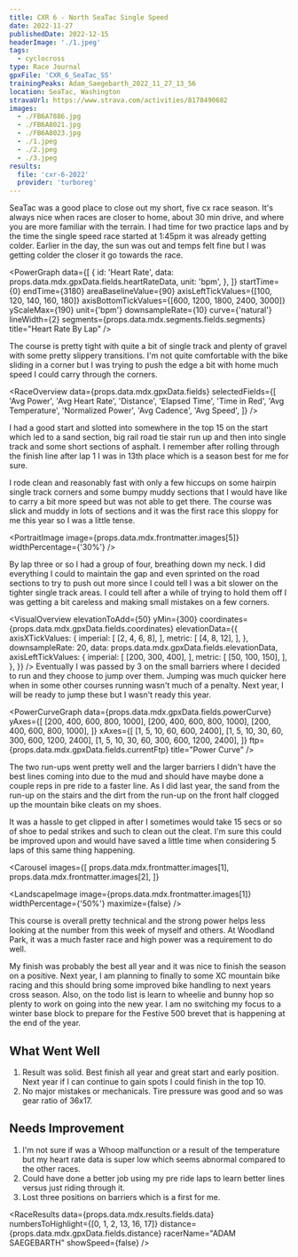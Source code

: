 ```yaml
---
title: CXR 6 - North SeaTac Single Speed
date: 2022-11-27
publishedDate: 2022-12-15
headerImage: './1.jpeg'
tags:
  - cyclocross
type: Race Journal
gpxFile: 'CXR_6_SeaTac_SS'
trainingPeaks: Adam_Saegebarth_2022_11_27_13_56
location: SeaTac, Washington
stravaUrl: https://www.strava.com/activities/8178490682
images:
  - ./FB6A7886.jpg
  - ./FB6A8021.jpg
  - ./FB6A8023.jpg
  - ./1.jpeg
  - ./2.jpeg
  - ./3.jpeg
results:
  file: 'cxr-6-2022'
  provider: 'turboreg'
---
```


SeaTac was a good place to close out my short, five cx race season. It's always nice when races are closer to home, about 30 min drive, and where you are more familiar with the terrain. I had time for two practice laps and by the time the single speed race started at 1:45pm it was already getting colder. Earlier in the day, the sun was out and temps felt fine but I was getting colder the closer it go towards the race.

<PowerGraph
  data={[
    {
      id: 'Heart Rate',
      data: props.data.mdx.gpxData.fields.heartRateData,
      unit: 'bpm',
    },
  ]}
  startTime={0}
  endTime={3180}
  areaBaselineValue={90}
  axisLeftTickValues={[100, 120, 140, 160, 180]}
  axisBottomTickValues={[600, 1200, 1800, 2400, 3000]}
  yScaleMax={190}
  unit={'bpm'}
  downsampleRate={10}
  curve={'natural'}
  lineWidth={2}
  segments={props.data.mdx.segments.fields.segments}
  title="Heart Rate By Lap"
/>

The course is pretty tight with quite a bit of single track and plenty of gravel with some pretty slippery transitions. I'm not quite comfortable with the bike sliding in a corner but I was trying to push the edge a bit with home much speed I could carry through the corners.

<RaceOverview
  data={props.data.mdx.gpxData.fields}
  selectedFields={[
    'Avg Power',
    'Avg Heart Rate',
    'Distance',
    'Elapsed Time',
    'Time in Red',
    'Avg Temperature',
    'Normalized Power',
    'Avg Cadence',
    'Avg Speed',
  ]}
/>
<StravaLink stravaUrl={props.data.mdx.frontmatter.stravaUrl} />

I had a good start and slotted into somewhere in the top 15 on the start which led to a sand section, big rail road tie stair run up and then into single track and some short sections of asphalt. I remember after rolling through the finish line after lap 1 I was in 13th place which is a season best for me for sure.

<LandscapeImage
  image={props.data.mdx.frontmatter.images[4]}
  widthPercentage="50%"
/>

I rode clean and reasonably fast with only a few hiccups on some hairpin single track corners and some bumpy muddy sections that I would have like to carry a bit more speed but was not able to get there. The course was slick and muddy in lots of sections and it was the first race this sloppy for me this year so I was a little tense.

<PortraitImage
  image={props.data.mdx.frontmatter.images[5]}
  widthPercentage={'30%'}
/>

By lap three or so I had a group of four, breathing down my neck. I did everything I could to maintain the gap and even sprinted on the road sections to try to push out more since I could tell I was a bit slower on the tighter single track areas. I could tell after a while of trying to hold them off I was getting a bit careless and making small mistakes on a few corners.

<VisualOverview
  elevationToAdd={50}
  yMin={300}
  coordinates={props.data.mdx.gpxData.fields.coordinates}
  elevationData={{
    axisXTickValues: {
      imperial: [
        [2, 4, 6, 8],
      ],
      metric: [
        [4, 8, 12],
      ],
    },
    downsampleRate: 20,
    data: props.data.mdx.gpxData.fields.elevationData,
    axisLeftTickValues: {
      imperial: [
        [200, 300, 400],
      ],
      metric: [
        [50, 100, 150],
      ],
    },
  }}
/>
Eventually I was passed by 3 on the small barriers where I decided to run and they
choose to jump over them. Jumping was much quicker here when in some other courses
running wasn't much of a penalty. Next year, I will be ready to jump these but I
wasn't ready this year.

<PowerCurveGraph
  data={props.data.mdx.gpxData.fields.powerCurve}
  yAxes={[
    [200, 400, 600, 800, 1000],
    [200, 400, 600, 800, 1000],
    [200, 400, 600, 800, 1000],
  ]}
  xAxes={[
    [1, 5, 10, 60, 600, 2400],
    [1, 5, 10, 30, 60, 300, 600, 1200, 2400],
    [1, 5, 10, 30, 60, 300, 600, 1200, 2400],
  ]}
  ftp={props.data.mdx.gpxData.fields.currentFtp}
  title="Power Curve"
/>

The two run-ups went pretty well and the larger barriers I didn't have the best lines coming into due to the mud and should have maybe done a couple reps in pre ride to a faster line. As I did last year, the sand from the run-up on the stairs and the dirt from the run-up on the front half clogged up the mountain bike cleats on my shoes.

<MatchesBurned data={props.data.mdx.gpxData.fields.matchesBurned} />
It was a hassle to get clipped in after I sometimes would take 15 secs or so of shoe
to pedal strikes and such to clean out the cleat. I'm sure this could be improved
upon and would have saved a little time when considering 5 laps of this same thing
happening.

<Carousel
  images={[
    props.data.mdx.frontmatter.images[1],
    props.data.mdx.frontmatter.images[2],
  ]}
>
  <LandscapeImage
    image={props.data.mdx.frontmatter.images[1]}
    widthPercentage={'50%'}
    maximize={false}
  />
  <LandscapeImage
    image={props.data.mdx.frontmatter.images[2]}
    maximize={false}
  />
</Carousel>
<Caption
  text={
    ' Spinning full gas on one of the long grass straights that leads to the big'
  }
></Caption>

This course is overall pretty technical and the strong power helps less looking at the number from this week of myself and others. At Woodland Park, it was a much faster race and high power was a requirement to do well.

My finish was probably the best all year and it was nice to finish the season on a positive. Next year, I am planning to finally to some XC mountain bike racing and this should bring some improved bike handling to next years cross season. Also, on the todo list is learn to wheelie and bunny hop so plenty to work on going into the new year. I am no switching my focus to a winter base block to prepare for the Festive 500 brevet that is happening at the end of the year.

<PowerBreakdown
  powerZoneBuckets={props.data.mdx.gpxData.fields.powerZoneBuckets}
  powerZones={props.data.mdx.gpxData.fields.powerZones}
/>

## What Went Well

1. Result was solid. Best finish all year and great start and early position. Next year if I can continue to gain spots I could finish in the top 10.
2. No major mistakes or mechanicals. Tire pressure was good and so was gear ratio of 36x17.

## Needs Improvement

1. I'm not sure if was a Whoop malfunction or a result of the temperature but my heart rate data is super low which seems abnormal compared to the other races.
2. Could have done a better job using my pre ride laps to learn better lines versus just riding through it.
3. Lost three positions on barriers which is a first for me.

<RaceResults
  data={props.data.mdx.results.fields.data}
  numbersToHighlight={[0, 1, 2, 13, 16, 17]}
  distance={props.data.mdx.gpxData.fields.distance}
  racerName="ADAM SAEGEBARTH"
  showSpeed={false}
/>
